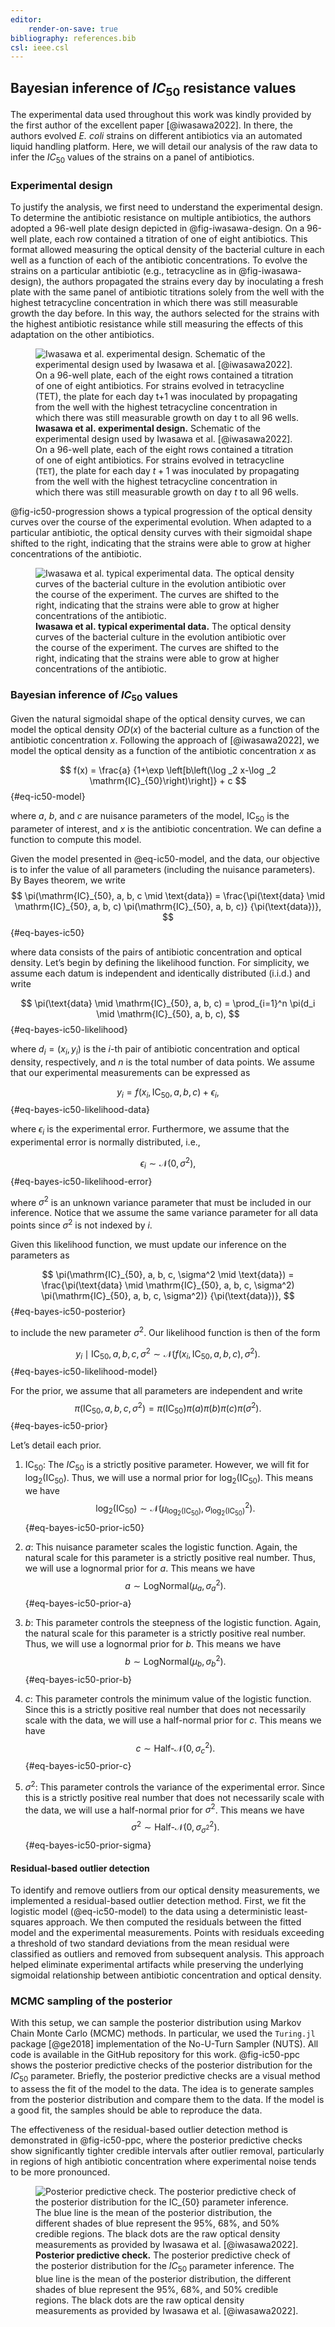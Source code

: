 ```yaml
---
editor:
    render-on-save: true
bibliography: references.bib
csl: ieee.csl
---
```


## Bayesian inference of $IC_{50}$ resistance values

The experimental data used throughout this work was kindly provided by the first
author of the excellent paper [@iwasawa2022]. In there, the authors evolved *E.
coli* strains on different antibiotics via an automated liquid handling
platform. Here, we will detail our analysis of the raw data to infer the
$IC_{50}$ values of the strains on a panel of antibiotics.

### Experimental design

To justify the analysis, we first need to understand the experimental design. To
determine the antibiotic resistance on multiple antibiotics, the authors adopted
a 96-well plate design depicted in @fig-iwasawa-design. On a 96-well plate, each
row contained a titration of one of eight antibiotics. This format allowed
measuring the optical density of the bacterial culture in each well as a
function of each of the antibiotic concentrations. To evolve the strains on a
particular antibiotic (e.g., tetracycline as in @fig-iwasawa-design), the
authors propagated the strains every day by inoculating a fresh plate with the
same panel of antibiotic titrations solely from the well with the highest
tetracycline concentration in which there was still measurable growth the day
before. In this way, the authors selected for the strains with the highest 
antibiotic resistance while still measuring the effects of this adaptation on
the other antibiotics.

![**Iwasawa et al. experimental design.** Schematic of the experimental design
used by Iwasawa et al. [@iwasawa2022]. On a 96-well plate, each of the eight
rows contained a titration of one of eight antibiotics. For strains evolved in
tetracycline (`TET`), the plate for each day $t+1$ was inoculated by propagating
from the well with the highest tetracycline concentration in which there was
still measurable growth on day $t$ to all 96
wells.](./fig/supplementary/figSI_iwasawa_experiment){#fig-iwasawa-design}

@fig-ic50-progression shows a typical progression of the optical density curves
over the course of the experimental evolution. When adapted to a particular
antibiotic, the optical density curves with their sigmoidal shape shifted to the
right, indicating that the strains were able to grow at higher concentrations of
the antibiotic.

![**Iwasawa et al. typical experimental data.** The optical density curves of
the bacterial culture in the evolution antibiotic over the course of the
experiment. The curves are shifted to the right, indicating that the strains
were able to grow at higher concentrations of the antibiotic.](./fig/supplementary/figSI_ic50_progression){#fig-ic50-progression}

### Bayesian inference of $IC_{50}$ values

Given the natural sigmoidal shape of the optical density curves, we can model
the optical density $OD(x)$ of the bacterial culture as a function of the
antibiotic concentration $x$. Following the approach of [@iwasawa2022], we model
the optical density as a function of the antibiotic concentration $x$ as

$$
f(x) = \frac{a}
{1+\exp \left[b\left(\log _2 x-\log _2 \mathrm{IC}_{50}\right)\right]} + c
$${#eq-ic50-model}

where $a$, $b$, and $c$ are nuisance parameters of the model, $\mathrm{IC}_{50}$
is the parameter of interest, and $x$ is the antibiotic concentration. We can
define a function to compute this model.

Given the model presented in @eq-ic50-model, and the data, our objective is to
infer the value of all parameters (including the nuisance parameters). By Bayes
theorem, we write
$$
\pi(\mathrm{IC}_{50}, a, b, c \mid \text{data}) = 
\frac{\pi(\text{data} \mid \mathrm{IC}_{50}, a, b, c) 
\pi(\mathrm{IC}_{50}, a, b, c)}
{\pi(\text{data})},
$${#eq-bayes-ic50}

where $\text{data}$ consists of the pairs of antibiotic concentration and
optical density. Let's begin by defining the likelihood function. For
simplicity, we assume each datum is independent and identically distributed
(i.i.d.) and write

$$
\pi(\text{data} \mid \mathrm{IC}_{50}, a, b, c) = 
\prod_{i=1}^n \pi(d_i \mid \mathrm{IC}_{50}, a, b, c),
$${#eq-bayes-ic50-likelihood}

where $d_i = (x_i, y_i)$ is the $i$-th pair of antibiotic concentration and
optical density, respectively, and $n$ is the total number of data points. We
assume that our experimental measurements can be expressed as

$$
y_i = f(x_i, \mathrm{IC}_{50}, a, b, c) + \epsilon_i,
$${#eq-bayes-ic50-likelihood-data}

where $\epsilon_i$ is the experimental error. Furthermore, we assume that the
experimental error is normally distributed, i.e.,

$$
\epsilon_i \sim \mathcal{N}(0, \sigma^2),
$${#eq-bayes-ic50-likelihood-error}

where $\sigma^2$ is an unknown variance parameter that must be included in our
inference. Notice that we assume the same variance parameter for all data points
since $\sigma^2$ is not indexed by $i$.

Given this likelihood function, we must update our inference on the parameters
as

$$
\pi(\mathrm{IC}_{50}, a, b, c, \sigma^2 \mid \text{data}) = 
\frac{\pi(\text{data} \mid \mathrm{IC}_{50}, a, b, c, \sigma^2) 
\pi(\mathrm{IC}_{50}, a, b, c, \sigma^2)}
{\pi(\text{data})},
$${#eq-bayes-ic50-posterior}

to include the new parameter $\sigma^2$. Our likelihood function is then of the
form

$$
y_i \mid \mathrm{IC}_{50}, a, b, c, \sigma^2 \sim 
\mathcal{N}(f(x_i, \mathrm{IC}_{50}, a, b, c), \sigma^2).
$${#eq-bayes-ic50-likelihood-model}

For the prior, we assume that all parameters are independent and write
$$
\pi(\mathrm{IC}_{50}, a, b, c, \sigma^2) = 
\pi(\mathrm{IC}_{50}) \pi(a) \pi(b) \pi(c) \pi(\sigma^2).
$${#eq-bayes-ic50-prior}

Let's detail each prior.

1. $\mathrm{IC}_{50}$: The $IC_{50}$ is a strictly positive parameter. However,
we will fit for $\log_2(\mathrm{IC}_{50})$. Thus, we will use a normal prior
for $\log_2(\mathrm{IC}_{50})$. This means we have
$$
\log_2(\mathrm{IC}_{50}) \sim 
\mathcal{N}(
    \mu_{\log_2(\mathrm{IC}_{50})}, \sigma_{\log_2(\mathrm{IC}_{50})}^2
).
$${#eq-bayes-ic50-prior-ic50}

2. $a$: This nuisance parameter scales the logistic function. Again, the natural
scale for this parameter is a strictly positive real number. Thus, we will
use a lognormal prior for $a$. This means we have
$$
a \sim \text{LogNormal}(\mu_a, \sigma_a^2).
$${#eq-bayes-ic50-prior-a}

3. $b$: This parameter controls the steepness of the logistic function. Again,
the natural scale for this parameter is a strictly positive real number. Thus,
we will use a lognormal prior for $b$. This means we have
$$
b \sim \text{LogNormal}(\mu_b, \sigma_b^2).
$${#eq-bayes-ic50-prior-b}

4. $c$: This parameter controls the minimum value of the logistic function. 
Since this is a strictly positive real number that does not necessarily scale
with the data, we will use a half-normal prior for $c$. This means we have
$$
c \sim \text{Half-}\mathcal{N}(0, \sigma_c^2).
$${#eq-bayes-ic50-prior-c}

5. $\sigma^2$: This parameter controls the variance of the experimental error.
Since this is a strictly positive real number that does not necessarily scale
with the data, we will use a half-normal prior for $\sigma^2$. This means we
have
$$
\sigma^2 \sim \text{Half-}\mathcal{N}(0, \sigma_{\sigma^2}^2).
$${#eq-bayes-ic50-prior-sigma}

#### Residual-based outlier detection

To identify and remove outliers from our optical density measurements, we
implemented a residual-based outlier detection method. First, we fit the
logistic model (@eq-ic50-model) to the data using a deterministic least-squares
approach. We then computed the residuals between the fitted model and the
experimental measurements. Points with residuals exceeding a threshold of two
standard deviations from the mean residual were classified as outliers and
removed from subsequent analysis. This approach helped eliminate experimental
artifacts while preserving the underlying sigmoidal relationship between
antibiotic concentration and optical density.

### MCMC sampling of the posterior

With this setup, we can sample the posterior distribution using Markov Chain
Monte Carlo (MCMC) methods. In particular, we used the `Turing.jl` package
[@ge2018] implementation of the No-U-Turn Sampler (NUTS). All code is available
in the GitHub repository for this work. @fig-ic50-ppc shows the posterior
predictive checks of the posterior distribution for the $IC_{50}$ parameter.
Briefly, the posterior predictive checks are a visual method to assess the
fit of the model to the data. The idea is to generate samples from the
posterior distribution and compare them to the data. If the model is a good fit,
the samples should be able to reproduce the data.

The effectiveness of the residual-based outlier detection method is demonstrated
in @fig-ic50-ppc, where the posterior predictive checks show significantly
tighter credible intervals after outlier removal, particularly in regions of
high antibiotic concentration where experimental noise tends to be more
pronounced.

![**Posterior predictive check.** The posterior predictive check of the
posterior distribution for the $IC_{50}$ parameter inference. The blue line is
the mean of the posterior distribution, the different shades of blue represent
the 95%, 68%, and 50% credible regions. The black dots are the raw optical
density measurements as provided by Iwasawa et al.
[@iwasawa2022].](./fig/supplementary/figSI_ic50_ppc){#fig-ic50-ppc}

